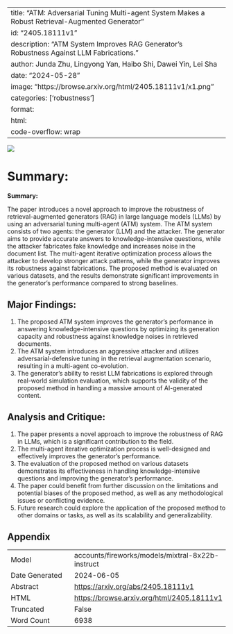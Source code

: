 
---
title: "ATM: Adversarial Tuning Multi-agent System Makes a Robust Retrieval-Augmented Generator"
id: "2405.18111v1"
description: "ATM System Improves RAG Generator's Robustness Against LLM Fabrications."
author: Junda Zhu, Lingyong Yan, Haibo Shi, Dawei Yin, Lei Sha
date: "2024-05-28"
image: "https://browse.arxiv.org/html/2405.18111v1/x1.png"
categories: ['robustness']
format:
  html:
    code-overflow: wrap
---

![](https://browse.arxiv.org/html/2405.18111v1/x1.png)

# Summary:

**Summary:**

The paper introduces a novel approach to improve the robustness of retrieval-augmented generators (RAG) in large language models (LLMs) by using an adversarial tuning multi-agent (ATM) system. The ATM system consists of two agents: the generator (LLM) and the attacker. The generator aims to provide accurate answers to knowledge-intensive questions, while the attacker fabricates fake knowledge and increases noise in the document list. The multi-agent iterative optimization process allows the attacker to develop stronger attack patterns, while the generator improves its robustness against fabrications. The proposed method is evaluated on various datasets, and the results demonstrate significant improvements in the generator's performance compared to strong baselines.

## Major Findings:

1. The proposed ATM system improves the generator's performance in answering knowledge-intensive questions by optimizing its generation capacity and robustness against knowledge noises in retrieved documents.
2. The ATM system introduces an aggressive attacker and utilizes adversarial-defensive tuning in the retrieval augmentation scenario, resulting in a multi-agent co-evolution.
3. The generator's ability to resist LLM fabrications is explored through real-world simulation evaluation, which supports the validity of the proposed method in handling a massive amount of AI-generated content.

## Analysis and Critique:

1. The paper presents a novel approach to improve the robustness of RAG in LLMs, which is a significant contribution to the field.
2. The multi-agent iterative optimization process is well-designed and effectively improves the generator's performance.
3. The evaluation of the proposed method on various datasets demonstrates its effectiveness in handling knowledge-intensive questions and improving the generator's performance.
4. The paper could benefit from further discussion on the limitations and potential biases of the proposed method, as well as any methodological issues or conflicting evidence.
5. Future research could explore the application of the proposed method to other domains or tasks, as well as its scalability and generalizability.

## Appendix

|          |          |
|----------|----------|
| Model     | accounts/fireworks/models/mixtral-8x22b-instruct       |
| Date Generated     | 2024-06-05       |
| Abstract | [https://arxiv.org/abs/2405.18111v1](https://arxiv.org/abs/2405.18111v1)        |
| HTML     | [https://browse.arxiv.org/html/2405.18111v1](https://browse.arxiv.org/html/2405.18111v1)       |
| Truncated       | False       |
| Word Count       | 6938       |